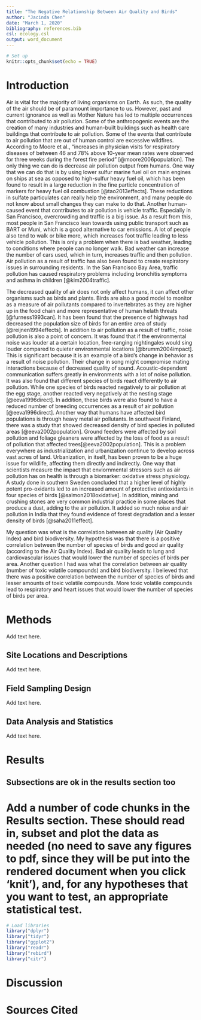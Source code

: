 ```yaml
---
title: "The Negative Relationship Between Air Quality and Birds"
author: "Jacinda Chen"
date: "March 1, 2020"
bibliography: references.bib
csl: ecology.csl
output: word_document
---
```


```r
# Set up
knitr::opts_chunk$set(echo = TRUE)
```

# Introduction

Air is vital for the majority of living organisms on Earth. As such, the quality of the air should be of paramount importance to us. However, past and current ignorance as well as Mother Nature has led to multiple occurrences that contributed to air pollution. Some of the anthropogenic events are the creation of many industries and human-built buildings such as health care buildings that contribute to air pollution. Some of the events that contribute to air pollution that are out of human control are excessive wildfires. According to Moore et al., "increases in physician visits for respiratory diseases of between 46 and 78% above 10-year mean rates were observed for three weeks during the forest fire period" [@moore2006population]. The only thing we can do is decrease air pollution output from humans. One way that we can do that is by using lower sulfur marine fuel oil on main engines on ships at sea as opposed to high-sulfur heavy fuel oil, which has been found to result in a large reduction in the fine particle concentration of markers for heavy fuel oil combustion [@tao2013effects]. These reductions in sulfate particulates can really help the environment, and many people do not know about small changes they can make to do that. Another human-caused event that contributes to air pollution is vehicle traffic. Especially in San Francisco, overcrowding and traffic is a big issue. As a result from this, most people in San Francisco lean towards using public transport such as BART or Muni, which is a good alternative to car emissions. A lot of people also tend to walk or bike more, which increases foot traffic leading to less vehicle pollution. This is only a problem when there is bad weather, leading to conditions where people can no longer walk. Bad weather can increase the number of cars used, which in turn, increases traffic and then pollution. Air pollution as a result of traffic has also been found to create respiratory issues in surrounding residents. In the San Francisco Bay Area, traffic pollution has caused respiratory problems including bronchitis symptoms and asthma in children [@kim2004traffic]. 

The decreased quality of air does not only affect humans, it can affect other organisms such as birds and plants. Birds are also a good model to monitor as a measure of air pollutants compared to invertebrates as they are higher up in the food chain and more representative of human helath threats [@furness1993can]. It has been found that the presence of highways had decreased the population size of birds for an entire area of study [@reijnen1994effects]. In addition to air pollution as a result of traffic, noise pollution is also a point of concern. It was found that if the environmental noise was louder at a certain location, free-ranging nightingales would sing louder compared to quieter environmental locations [@brumm2004impact]. This is significant because it is an example of a bird's change in behavior as a result of noise pollution. Their change in song might compromise mating interactions because of decreased quality of sound. Acoustic-dependent communication suffers greatly in environments with a lot of noise pollution. It was also found that different species of birds react differently to air pollution. While one species of birds reacted negatively to air pollution at the egg stage, another reacted very negatively at the nesting stage [@eeva1996direct]. In addition, these birds were also found to have a reduced number of breeding occurrences as a result of air pollution [@eeva1996direct]. Another way that humans have affected bird populations is through heavy metal air pollutants. In southwest Finland, there was a study that showed decreased density of bird species in polluted areas [@eeva2002population]. Ground feeders were affected by soil pollution and foliage gleaners were affected by the loss of food as a result of pollution that affected trees[@eeva2002population]. This is a problem everywhere as industrialization and urbanization continue to develop across vast acres of land. Urbanization, in itself, has been proven to be a huge issue for wildlife, affecting them directly and indirectly. One way that scientists measure the impact that enviornmental stressors such as air pollution has on health is through a  biomarker: oxidative stress physiology. A study done in southern Sweden concluded that a higher level of highly potent pro-oxidants led to an increased amount of protective antioxidants in four species of birds [@salmon2018oxidative]. In addition, mining and crushing stones are very common industrial practice in some places that produce a dust, adding to the air pollution. It added so much noise and air pollution in India that they found evidence of forest degradation and a lesser density of birds [@saha2011effect]. 

My question was what is the correlation between air quality (Air Quality Index) and bird biodiversity. My hypothesis was that there is a positive correlation between the number of species of birds and good air quality (according to the Air Quality Index). Bad air quality leads to lung and cardiovascular issues that would lower the number of species of birds per area. Another question I had was what the correlation between air quality (number of toxic volatile compounds) and bird biodiversity. I believed that there was a positive correlation between the number of species of birds and lesser amounts of toxic volatile compounds. More toxic volatile compounds lead to respiratory and heart issues that would lower the number of species of birds per area.

# Methods

Add text here.

## Site Locations and Descriptions

Add text here.

## Field Sampling Design

Add text here.

## Data Analysis and Statistics

Add text here.

# Results

## Subsections are ok in the results section too

# Add a number of code chunks in the Results section. These should read in, subset and plot the data as needed (no need to save any figures to pdf, since they will be put into the rendered document when you click 'knit'), and, for any hypotheses that you want to test, an appropriate statistical test. 

```r
# Load libraries
library("dplyr")
library("tidyr")
library("ggplot2")
library("readr")
library("rebird")
library("citr")
```

# Discussion

# Sources Cited

